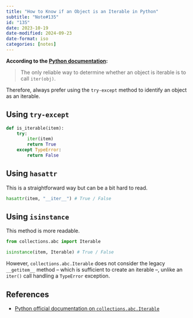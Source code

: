 ```yaml
---
title: "How to Know if an Object is an Iterable in Python"
subtitle: "Note#135"
id: "135"
date: 2023-10-19
date-modified: 2024-09-23
date-format: iso
categories: [notes]
---
```

**According to the [Python documentation](https://docs.python.org/3/library/collections.abc.html#collections.abc.Iterable):**

> The only reliable way to determine whether an object is iterable is to call `iter(obj)`.

Therefore, always prefer using the `try-except` method to identify an object as an iterable.

## Using `try-except`

```python
def is_iterable(item):
    try:
        iter(item)
        return True
    except TypeError:
        return False
```

## Using `hasattr`

This is a straightforward way but can be a bit hard to read.

```python
hasattr(item, "__iter__") # True / False
```

## Using `isinstance`

This method is more readable.

```python
from collections.abc import Iterable

isinstance(item, Iterable) # True / False
```

However, `collections.abc.Iterable` does not consider the legacy `__getitem__` method – which is sufficient to create an iterable –, unlike an `iter()` call handling a `TypeError` exception.

## References

* [Python official documentation on `collections.abc.Iterable`](https://docs.python.org/3/library/collections.abc.html#collections.abc.Iterable)
